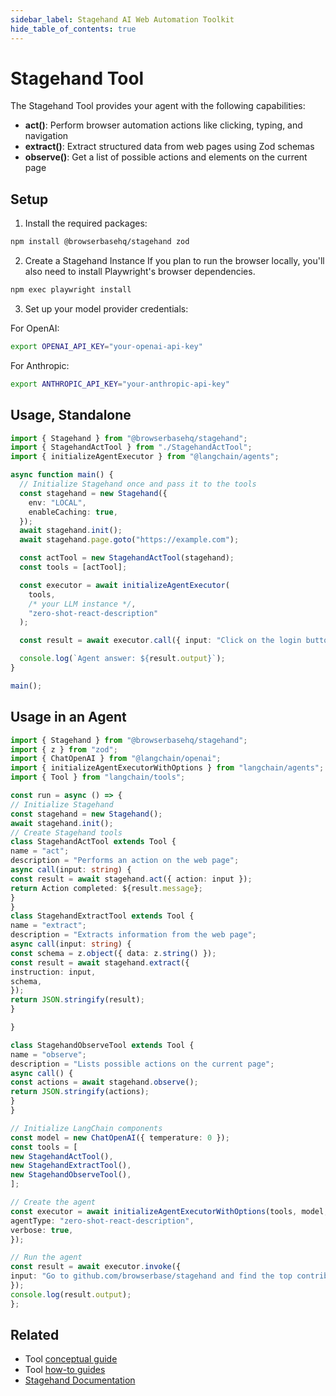 ```yaml
---
sidebar_label: Stagehand AI Web Automation Toolkit
hide_table_of_contents: true
---
```



# Stagehand Tool

The Stagehand Tool provides your agent with the following capabilities:

- **act()**: Perform browser automation actions like clicking, typing, and navigation
- **extract()**: Extract structured data from web pages using Zod schemas
- **observe()**: Get a list of possible actions and elements on the current page

## Setup

1. Install the required packages:

```bash
npm install @browserbasehq/stagehand zod
```

2. Create a Stagehand Instance
If you plan to run the browser locally, you'll also need to install Playwright's browser dependencies.

```bash
npm exec playwright install
```

3. Set up your model provider credentials:

For OpenAI:
```bash
export OPENAI_API_KEY="your-openai-api-key"
```
For Anthropic:
```bash
export ANTHROPIC_API_KEY="your-anthropic-api-key"
```

## Usage, Standalone

```typescript
import { Stagehand } from "@browserbasehq/stagehand";
import { StagehandActTool } from "./StagehandActTool";
import { initializeAgentExecutor } from "@langchain/agents";

async function main() {
  // Initialize Stagehand once and pass it to the tools
  const stagehand = new Stagehand({
    env: "LOCAL",
    enableCaching: true,
  });
  await stagehand.init();
  await stagehand.page.goto("https://example.com");

  const actTool = new StagehandActTool(stagehand);
  const tools = [actTool];

  const executor = await initializeAgentExecutor(
    tools,
    /* your LLM instance */,
    "zero-shot-react-description"
  );

  const result = await executor.call({ input: "Click on the login button" });

  console.log(`Agent answer: ${result.output}`);
}

main();
```

## Usage in an Agent

```typescript
import { Stagehand } from "@browserbasehq/stagehand";
import { z } from "zod";
import { ChatOpenAI } from "@langchain/openai";
import { initializeAgentExecutorWithOptions } from "langchain/agents";
import { Tool } from "langchain/tools";

const run = async () => {
// Initialize Stagehand
const stagehand = new Stagehand();
await stagehand.init();
// Create Stagehand tools
class StagehandActTool extends Tool {
name = "act";
description = "Performs an action on the web page";
async call(input: string) {
const result = await stagehand.act({ action: input });
return Action completed: ${result.message};
}
}
class StagehandExtractTool extends Tool {
name = "extract";
description = "Extracts information from the web page";
async call(input: string) {
const schema = z.object({ data: z.string() });
const result = await stagehand.extract({
instruction: input,
schema,
});
return JSON.stringify(result);
}

}

class StagehandObserveTool extends Tool {
name = "observe";
description = "Lists possible actions on the current page";
async call() {
const actions = await stagehand.observe();
return JSON.stringify(actions);
}
}

// Initialize LangChain components
const model = new ChatOpenAI({ temperature: 0 });
const tools = [
new StagehandActTool(),
new StagehandExtractTool(),
new StagehandObserveTool(),
];

// Create the agent
const executor = await initializeAgentExecutorWithOptions(tools, model, {
agentType: "zero-shot-react-description",
verbose: true,
});

// Run the agent
const result = await executor.invoke({
input: "Go to github.com/browserbase/stagehand and find the top contributor",
});
console.log(result.output);
};
```


## Related

- Tool [conceptual guide](/docs/concepts/tools)
- Tool [how-to guides](/docs/how_to/#tools)
- [Stagehand Documentation](https://github.com/browserbase/stagehand#readme)